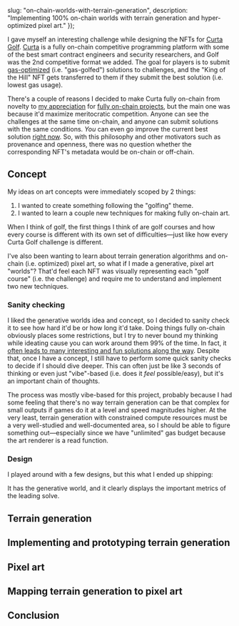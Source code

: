 


  slug: "on-chain-worlds-with-terrain-generation",
  description: "Implementing 100% on-chain worlds with terrain generation and hyper-optimized pixel art."
});

<BlogHeader slug="on-chain-worlds-with-terrain-generation" />

I gave myself an interesting challenge while designing the NFTs for [Curta Golf](https://github.com/waterfall-mkt/curta-golf).
[Curta](https://curta.wtf) is a fully on-chain competitive programming platform with some of the best smart contract engineers and security researchers, and Golf was the 2nd competitive format we added.
The goal for players is to submit [gas-optimized](https://www.evm.codes) (i.e. "gas-golfed") solutions to challenges, and the "King of the Hill" NFT gets transferred to them if they submit the best solution (i.e. lowest gas usage).

There's a couple of reasons I decided to make Curta fully on-chain from novelty to [my appreciation](https://gallery.so/fiveoutofnine/galleries/2dXu2CmM2LHQOceZKfh3MYxF36m) for [fully on-chain projects](https://www.fiveoutofnine.com/blog/on-chain-font), but the main one was because it'd maximize meritocratic competition.
Anyone can see the challenges at the same time on-chain, and anyone can submit solutions with the same conditions.
_You_ can even go improve the current best solution [right now](https://curta.wtf/golf/2).
So, with this philosophy and other motivators such as provenance and openness, there was no question whether the corresponding NFT's metadata would be on-chain or off-chain.

## Concept

My ideas on art concepts were immediately scoped by 2 things:
1. I wanted to create something following the "golfing" theme.
2. I wanted to learn a couple new techniques for making fully on-chain art.

When I think of golf, the first things I think of are golf courses and how every course is different with its own set of difficulties&mdash;just like how every Curta Golf challenge is different.

I've also been wanting to learn about terrain generation algorithms and on-chain (i.e. optimized) pixel art, so what if I made a generative, pixel art "worlds"?
That'd feel each NFT was visually representing each "golf course" (i.e. the challenge) and require me to understand and implement two new techniques.

### Sanity checking

I liked the generative worlds idea and concept, so I decided to sanity check it to see how hard it'd be or how long it'd take.
Doing things fully on-chain obviously places some restrictions, but I try to never bound my thinking while ideating cause you can work around them 99% of the time.
In fact, it [often leads to many interesting and fun solutions along the way](https://x.com/i/status/1772697738552971440).
Despite that, once I have a concept, I still have to perform some quick sanity checks to decide if I should dive deeper.
This can often just be like 3 seconds of thinking or even just "vibe"-based (i.e. does it _feel_ possible/easy), but it's an important chain of thoughts.

The process was mostly vibe-based for this project, probably because I had some feeling that there's no way terrain generation can be that complex for small outputs if games do it at a level and speed magnitudes higher.
At the very least, terrain generation with constrained compute resources must be a very well-studied and well-documented area, so I should be able to figure something out&mdash;especially since we have "unlimited" gas budget because the art renderer is a read function.

### Design

I played around with a few designs, but this what I ended up shipping:

<GolfBase2NFT id={2n} />

It has the generative world, and it clearly displays the important metrics of the leading solve.

## Terrain generation

## Implementing and prototyping terrain generation

## Pixel art

## Mapping terrain generation to pixel art

## Conclusion
